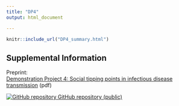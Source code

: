 ```yaml
---
title: "DP4"
output: html_document

---
```

<!---</div>
```r
knitr::opts_chunk$set(echo = TRUE)
```

## Demonstration Project 4: Social tipping points in infectious disease transmission

The COVID-19 pandemic highlighted how the decisions of individuals regarding vaccination and mask-wearing were highly politicized and influenced by the messaging of visible spokespersons. This project focuses on developing a transmission model to classify individuals as either compliant or non-compliant with policies such as shelter-in-place, mask-wearing, or vaccination to explore long-term dynamics and identify “social tipping points” in infectious disease transmission. “Social tipping points” are conditions under which a combination of interventions, including public messaging, may lead to either rapid containment or a major outbreak. This model assumes that individuals are either Susceptible (S), Infectious (I), or Recovered and immune (R)  to illness. This model also considers a variable determining the severity of the policy. For example, lockdowns are more severe than gathering bans which are more severe than mask-wearing mandates. 
--->
```r
knitr::include_url("DP4_summary.html")
```
<script>iFrameResize({ log: false }, '#DP4')</script>

## Supplemental Information

<div class="container-frames">

<p>Preprint:<br>
  <a href="https://github.com/CEIDatUGA/covid-university-reopening/raw/master/manuscript.pdf" target="_blank">
  Demonstration Project 4: Social tipping points in infectious disease transmission</a> (pdf)
</p>

<p>
  <a href="https://github.com/CEIDatUGA/covid-university-reopening" target="_blank">
    <img src="images/GitHub-Mark-64px.png" id="github-icon" alt="GitHub repository"/>
    GitHub repository (public)
  </a>
</p>

</div>
